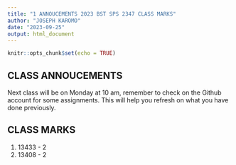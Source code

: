 ```yaml
---
title: "1 ANNOUCEMENTS 2023 BST SPS 2347 CLASS MARKS"
author: "JOSEPH KAROMO"
date: "2023-09-25"
output: html_document
---
```


```r
knitr::opts_chunk$set(echo = TRUE)
```

## CLASS ANNOUCEMENTS
Next class will be on Monday at 10 am, remember to check on the Github account for some assignments. This will help you refresh on what you have done previously. 


## CLASS MARKS
1. 13433 - 2
2. 13408 - 2

